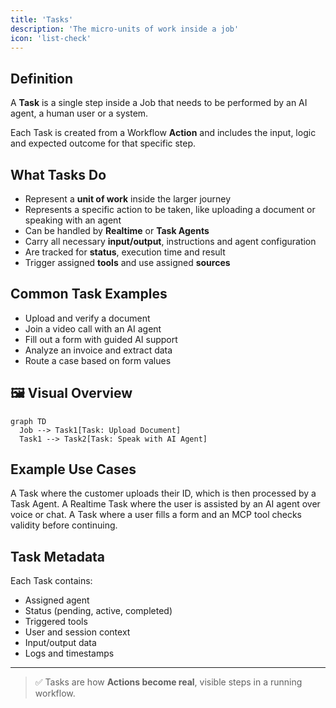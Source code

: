 ```yaml
---
title: 'Tasks'
description: 'The micro-units of work inside a job'
icon: 'list-check'
---
```


## Definition
A **Task** is a single step inside a Job that needs to be performed by an AI agent, a human user or a system.

Each Task is created from a Workflow **Action** and includes the input, logic and expected outcome for that specific step.


## What Tasks Do

- Represent a **unit of work** inside the larger journey 
- Represents a specific action to be taken, like uploading a document or speaking with an agent
- Can be handled by **Realtime** or **Task Agents**  
- Carry all necessary **input/output**, instructions and agent configuration  
- Are tracked for **status**, execution time and result  
- Trigger assigned **tools** and use assigned **sources**


## Common Task Examples

- Upload and verify a document  
- Join a video call with an AI agent  
- Fill out a form with guided AI support  
- Analyze an invoice and extract data  
- Route a case based on form values  



## 🖼️ Visual Overview

```mermaid
graph TD
  Job --> Task1[Task: Upload Document]
  Task1 --> Task2[Task: Speak with AI Agent]
```


## Example Use Cases

<Card title="Identity Upload Task" horizontal>
  A Task where the customer uploads their ID, which is then processed by a Task Agent.
</Card>

<Card title="Live Help Session" horizontal>
  A Realtime Task where the user is assisted by an AI agent over voice or chat.
</Card>

<Card title="Form Validation" horizontal>
  A Task where a user fills a form and an MCP tool checks validity before continuing.
</Card>


## Task Metadata

Each Task contains:

- Assigned agent  
- Status (pending, active, completed)  
- Triggered tools  
- User and session context  
- Input/output data  
- Logs and timestamps  

---

> ✅ Tasks are how **Actions become real**, visible steps in a running workflow.